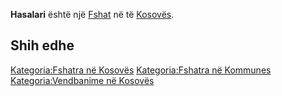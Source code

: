{{Fshat në Kosovës
 | Emri                = Hasalari
| srp_N_name = Hasalari
| srp_N_FULL_NAME_RO = Hasalari
| srp_N_FULL_NAME_ND_RO = Hasalari
| srp_N_SORT_NAME_RG = HASALARI
| srp_N_FULL_NAME_RG = Hasalari
| srp_N_FULL_NAME_ND_RG = Hasalari
| std_V_name = Hasalan
| std_V_FULL_NAME_RO = Hasalan
| std_V_FULL_NAME_ND_RO = Hasalan
| std_V_SORT_NAME_RG = HASALAN
| std_V_FULL_NAME_RG = Hasalan
| std_V_FULL_NAME_ND_RG = Hasalan

 | Emri (Rasa dhanore) = 
 | Figura              = 
 | Shteti              = Kosovo
 | Komuna              = 
 | Kodi postar         = 
 | Sipërfaqja          = 

 | Popullsia           = 

 | Regj. i popullsisë  = 
 | Dend. e popullsisë  = 
 | Faqja zyrtare       = 
 <!--- Koordinatat ----> 
 | Gjerësia            = 42.1325
 | Gjatësia            = 21.26
 | Lartësia            = 
}}
'''Hasalari''' është një [[Fshat]] në [[]] të [[Kosovës]].

<!-- == Gjeografia == -->
<!-- == Historia == -->
<!-- == Demografia == -->
== Shih edhe ==
{{Komuna }}
{{Kosovo-Administrata-Cung}}

[[Kategoria:Fshatra në Kosovës]]
[[Kategoria:Fshatra në Kommunes ]]
[[Kategoria:Vendbanime në Kosovës]]